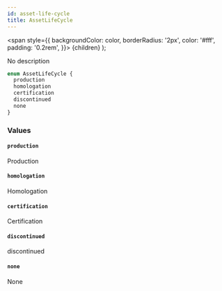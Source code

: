 ```yaml
---
id: asset-life-cycle
title: AssetLifeCycle
---
```


<span
style={{
      backgroundColor: color,
      borderRadius: '2px',
      color: '#fff',
      padding: '0.2rem',
    }}>
{children}
</span>
);

No description

```graphql
enum AssetLifeCycle {
  production
  homologation
  certification
  discontinued
  none
}
```

### Values

#### `production`

Production

#### `homologation`

Homologation

#### `certification`

Certification

#### `discontinued`

discontinued

#### `none`

None
